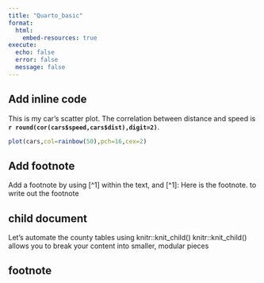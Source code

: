 ---
title: "Quarto_basic"
format: 
  html: 
    embed-resources: true
execute: 
  echo: false
  error: false
  message: false
---

## Add inline code  

This is my car's scatter plot. The correlation between distance and speed is **`r round(cor(cars$speed,cars$dist),digit=2)`**.   

```{r}
plot(cars,col=rainbow(50),pch=16,cex=2)

```

## Add footnote

Add a footnote by using [^1] within the text, and [^1]: Here is the footnote. to write out the footnote

## child document  

Let’s automate the county tables using knitr::knit_child()
knitr::knit_child() allows you to break your content into smaller, modular pieces

## footnote  
